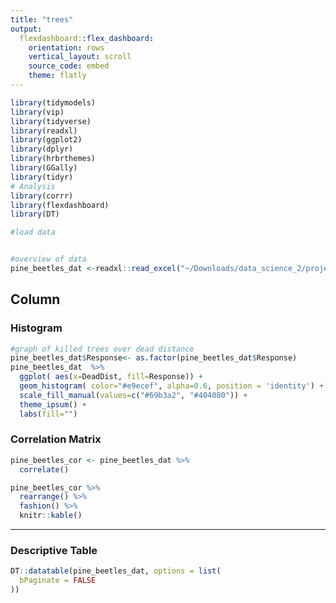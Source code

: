```yaml
---
title: "trees"
output: 
  flexdashboard::flex_dashboard:
    orientation: rows
    vertical_layout: scroll
    source_code: embed
    theme: flatly
---
```


```r
library(tidymodels)
library(vip)
library(tidyverse)
library(readxl)
library(ggplot2)
library(dplyr)
library(hrbrthemes)
library(GGally)
library(tidyr)
# Analysis
library(corrr)
library(flexdashboard)
library(DT)

#load data


#overview of data
pine_beetles_dat <-readxl::read_excel("~/Downloads/data_science_2/project_1/Data_1993.xlsx")

```

Column {.tabset}
-------------------------------------

### Histogram

```r
#graph of killed trees over dead distance
pine_beetles_dat$Response<- as.factor(pine_beetles_dat$Response)
pine_beetles_dat  %>% 
  ggplot( aes(x=DeadDist, fill=Response)) +
  geom_histogram( color="#e9ecef", alpha=0.6, position = 'identity') +
  scale_fill_manual(values=c("#69b3a2", "#404080")) +
  theme_ipsum() +
  labs(fill="")
```
### Correlation Matrix

```r
pine_beetles_cor <- pine_beetles_dat %>% 
  correlate() 

pine_beetles_cor %>% 
  rearrange() %>% 
  fashion() %>% 
  knitr::kable()
```

-------------------------------------------------------------------------------------
### Descriptive Table

```r
DT::datatable(pine_beetles_dat, options = list(
  bPaginate = FALSE
))
```

